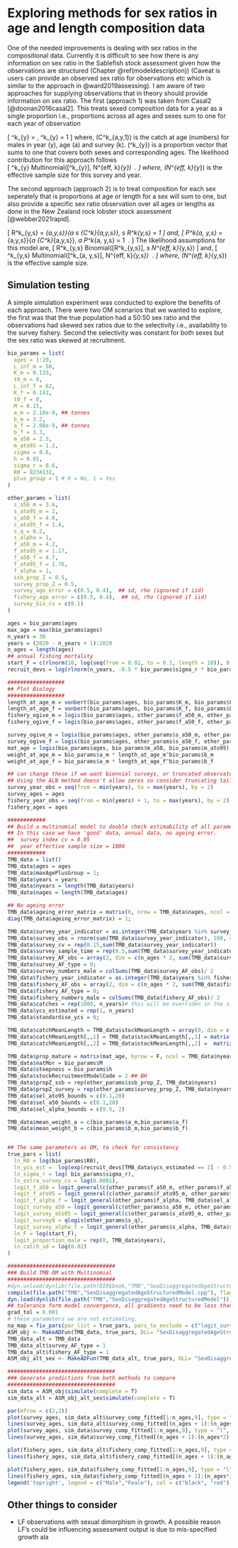 # Exploring methods for sex ratios in age and length composition data {#sexratios}

One of the needed improvements is dealing with sex ratios in the compositional data. Currently it is difficult to see how there is any information on sex ratio in the Sablefish stock assessment given how the observations are structured (Chapter \@ref(modeldescription)) (Caveat is users can provide an observed sex ratio for observations etc which is similar to the approach in @ward2019assessing). I am aware of two approaches for supplying observations that in theory should provide information on sex ratio. The first (approach 1) was taken from Casal2 [@doonan2016casal2]. This treats sexed composition data for a year as a single proportion i.e., proportions across all ages and sexes sum to one for each year of observation

\[
\boldsymbol{P}^k_{y} = \frac{(C^k_{a,y,1},C^k_{a,y,2})}{\sum_a \sum_s C^k_{a,y,s}}, \quad \sum \boldsymbol{P}^k_{y} = 1
\]
where, \(C^k_{a,y,1}\) is the catch at age (numbers) for males in year \(y\), age \(a\) and survey \(k\). \(\boldsymbol{P}^k_{y}\) is a proportion vector that sums to one that covers both sexes and corresponding ages. The likelihood contribution for this approach follows  
\[
\boldsymbol{P}^k_{y} \sim Multinomial(\mathbb{E}[\boldsymbol{P}^k_{y}], N^{eff, k}_{y}) \ .
\]
where, \(N^{eff, k}_{y}\) is the effective sample size for this survey and year.




The second approach (approach 2) is to treat composition for each sex seperately that is proportions at age or length for a sex will sum to one, but also provide a specific sex ratio observation over all ages or lengths as done in the New Zealand rock lobster stock assessment [@webber2021rapid]. 

\[
R^k_{y,s} = \frac{\sum_a \{C^k}_{a,y,s}}{\sum_a \sum_s \{C^k}_{a,y,s}}, \quad  \sum_s R^k_{y,s} = 1
\]
and,
\[
P^k_{a, y,s} = \frac{\{C^k}_{a,y,s}}{\sum_a \{C^k}_{a,y,s}}, \quad  \sum_a P^k_{a, y,s} = 1 \ .
\]
The likelihood assumptions for this model are,
\[
R^k_{y,s} \sim Binomial(\mathbb{E}[R^k_{y,s}], \sum_s N^{eff, k}_{y,s})
\]
and,
\[
\boldsymbol{P}^k_{y,s} \sim Multinomial(\mathbb{E}[\boldsymbol{P}^k_{a, y,s}], N^{eff, k}_{y,s}) \ .
\]
where, \(N^{eff, k}_{y,s}\) is the effective sample size.



## Simulation testing {-}
A simple simulation experiment was conducted to explore the benefits of each approach. There were two OM scenarios that we wanted to explore, the first was that the true population had a 50:50 sex ratio and the observations had skewed sex ratios due to the selectivity i.e., availability to the survey fishery. Second the selectivity was constant for both sexes but the sex ratio was skewed at recruitment.



```r
bio_params = list(
  ages = 1:20,
  L_inf_m = 58,
  K_m = 0.133,
  t0_m = 0,
  L_inf_f = 62,
  K_f = 0.143,
  t0_f = 0,
  M = 0.15,
  a_m = 2.18e-9, ## tonnes
  b_m = 3.2,
  a_f = 2.08e-9, ## tonnes
  b_f = 3.3,
  m_a50 = 2.3,
  m_ato95 = 1.2,
  sigma = 0.6,
  h = 0.85,
  sigma_r = 0.6,
  R0 = 8234132,
  plus_group = 1 # 0 = No, 1 = Yes
)

other_params = list(
  s_a50_m = 3.6,
  s_ato95_m = 2,
  s_a50_f = 4.6,
  s_ato95_f = 1.4,
  s_q = 0.2,
  s_alpha = 1,
  f_a50_m = 4.2,
  f_ato95_m = 1.17,
  f_a50_f = 4.7,
  f_ato95_f = 1.76,
  f_alpha = 1,
  ssb_prop_Z = 0.5,
  survey_prop_Z = 0.5,
  survey_age_error = c(0.5, 0.4),  ## sd, rho (ignored if iid)
  fishery_age_error = c(0.5, 0.4),  ## sd, rho (ignored if iid)
  survey_bio_cv = c(0.1)
)

ages = bio_params$ages
max_age = max(bio_params$ages)
n_years = 30
years = (2020 - n_years + 1):2020
n_ages = length(ages)
## annual fishing mortality
start_F = c(rlnorm(10, log(seq(from = 0.02, to = 0.1, length = 10)), 0.1), rlnorm(10, log(0.08), 0.1), rlnorm(10, log(0.07), 0.1))
recruit_devs = log(rlnorm(n_years, -0.5 * bio_params$sigma_r * bio_params$sigma_r, bio_params$sigma_r))
```


```r
##################
## Plot Biology
##################
length_at_age_m = vonbert(bio_params$ages, bio_params$K_m, bio_params$L_inf_m, bio_params$t0_m)
length_at_age_f = vonbert(bio_params$ages, bio_params$K_f, bio_params$L_inf_f, bio_params$t0_f)
fishery_ogive_m = logis(bio_params$ages, other_params$f_a50_m, other_params$f_ato95_m)
fishery_ogive_f = logis(bio_params$ages, other_params$f_a50_f, other_params$f_ato95_f)

survey_ogive_m = logis(bio_params$ages, other_params$s_a50_m, other_params$s_ato95_m)
survey_ogive_f = logis(bio_params$ages, other_params$s_a50_f, other_params$s_ato95_f)
mat_age = logis(bio_params$ages, bio_params$m_a50, bio_params$m_ato95)
weight_at_age_m = bio_params$a_m * length_at_age_m^bio_params$b_m
weight_at_age_f = bio_params$a_m * length_at_age_f^bio_params$b_f

## can change these if we want biennial surveys, or truncated observatons.
## Using the ALN method doesn't allow zeros so consider truncating tail ages.
survey_year_obs = seq(from = min(years), to = max(years), by = 2)
survey_ages = ages
fishery_year_obs = seq(from = min(years) + 1, to = max(years), by = 2)
fishery_ages = ages

############
## Build a multinomial model to double check estimability of all parameters
## In this case we have 'good' data, annual data, no ageing error.
##  survey index cv = 0.05
##  year effective sample size = 1000
############
TMB_data = list()
TMB_data$ages = ages
TMB_data$maxAgePlusGroup = 1;
TMB_data$years = years
TMB_data$nyears = length(TMB_data$years)
TMB_data$nages = length(TMB_data$ages)

## No ageing error
TMB_data$ageing_error_matrix = matrix(0, nrow = TMB_data$nages, ncol = TMB_data$nages)
diag(TMB_data$ageing_error_matrix) = 1;

TMB_data$survey_year_indicator = as.integer(TMB_data$years %in% survey_year_obs)
TMB_data$survey_obs = rnorm(sum(TMB_data$survey_year_indicator), 100, 4)
TMB_data$survey_cv = rep(0.15,sum(TMB_data$survey_year_indicator))
TMB_data$survey_sample_time = rep(0.5,sum(TMB_data$survey_year_indicator))
TMB_data$survey_AF_obs = array(2, dim = c(n_ages * 2, sum(TMB_data$survey_year_indicator)))
TMB_data$survey_AF_type = 0;
TMB_data$survey_numbers_male = colSums(TMB_data$survey_AF_obs)/ 2
TMB_data$fishery_year_indicator = as.integer(TMB_data$years %in% fishery_year_obs)
TMB_data$fishery_AF_obs = array(2, dim = c(n_ages * 2, sum(TMB_data$fishery_year_indicator)))
TMB_data$fishery_AF_type = 0;
TMB_data$fishery_numbers_male = colSums(TMB_data$fishery_AF_obs)/ 2
TMB_data$catches = rep(1000, n_years)# this will be overriden in the simulate() call
TMB_data$ycs_estimated = rep(1, n_years)
TMB_data$standardise_ycs = 0;

TMB_data$catchMeanLength = TMB_data$stockMeanLength = array(0, dim = c(TMB_data$nages, TMB_data$nyears,2))
TMB_data$catchMeanLength[,,1] = TMB_data$stockMeanLength[,,1] = matrix(length_at_age_m, byrow = F, ncol = TMB_data$nyears, nrow = TMB_data$nages)
TMB_data$catchMeanLength[,,2] = TMB_data$stockMeanLength[,,2] =  matrix(length_at_age_f, byrow = F, ncol = TMB_data$nyears, nrow = TMB_data$nages)

TMB_data$prop_mature = matrix(mat_age, byrow = F, ncol = TMB_data$nyears, nrow = TMB_data$nages)
TMB_data$natMor = bio_params$M
TMB_data$steepness = bio_params$h
TMB_data$stockRecruitmentModelCode = 2 ## BH
TMB_data$propZ_ssb = rep(other_params$ssb_prop_Z, TMB_data$nyears)
TMB_data$propZ_survey = rep(other_params$survey_prop_Z, TMB_data$nyears)
TMB_data$sel_ato95_bounds = c(0.1,20)
TMB_data$sel_a50_bounds = c(0.1,20)
TMB_data$sel_alpha_bounds = c(0.5, 2)

TMB_data$mean_weight_a = c(bio_params$a_m,bio_params$a_f) 
TMB_data$mean_weight_b = c(bio_params$b_m,bio_params$b_f)


## The same parameters as OM, to check for consistency
true_pars = list(
  ln_R0 = log(bio_params$R0),
  ln_ycs_est =  log(exp(recruit_devs[TMB_data$ycs_estimated == 1] - 0.5*bio_params$sigma_r^2)),
  ln_sigma_r = log( bio_params$sigma_r),
  ln_extra_survey_cv = log(0.0001),
  logit_f_a50 = logit_general(c(other_params$f_a50_m, other_params$f_a50_f), TMB_data$sel_a50_bounds[1], TMB_data$sel_a50_bounds[2]),
  logit_f_ato95 = logit_general(c(other_params$f_ato95_m, other_params$f_ato95_f), TMB_data$sel_ato95_bounds[1], TMB_data$sel_ato95_bounds[2]),
  logit_f_alpha_f = logit_general(other_params$f_alpha, TMB_data$sel_alpha_bounds[1], TMB_data$sel_alpha_bounds[2]),
  logit_survey_a50 = logit_general(c(other_params$s_a50_m, other_params$s_a50_f), TMB_data$sel_a50_bounds[1], TMB_data$sel_a50_bounds[2]),
  logit_survey_ato95 = logit_general(c(other_params$s_ato95_m, other_params$s_ato95_f), TMB_data$sel_ato95_bounds[1], TMB_data$sel_ato95_bounds[2]),
  logit_surveyQ = qlogis(other_params$s_q),
  logit_survey_alpha_f = logit_general(other_params$s_alpha, TMB_data$sel_alpha_bounds[1], TMB_data$sel_alpha_bounds[2]),
  ln_F = log(start_F),
  logit_proportion_male = rep(0, TMB_data$nyears),
  ln_catch_sd = log(0.02)
)
```


```r
##################################
### Build TMB OM with Multinomial
##################################
#dyn.unload(dynlib(file.path(DIR$book,"TMB","SexDisaggregatedAgeStructuredModel")))
compile(file.path("TMB","SexDisaggregatedAgeStructuredModel.cpp"), flags = "-Wignored-attributes -O3",DLLFLAGS="");
dyn.load(dynlib(file.path("TMB","SexDisaggregatedAgeStructuredModel")))
## tolerance form model convergence, all gradients need to be less than this.
grad_tol = 0.001
# these parameters we are not estimating.
na_map = fix_pars(par_list = true_pars, pars_to_exclude = c("logit_survey_alpha_f","logit_f_alpha_f","ln_catch_sd","ln_extra_survey_cv","ln_sigma_r", "logit_proportion_male"))
ASM_obj <- MakeADFun(TMB_data, true_pars, DLL= "SexDisaggregatedAgeStructuredModel", map = na_map,checkParameterOrder=FALSE)
TMB_data_alt = TMB_data
TMB_data_alt$survey_AF_type = 1
TMB_data_alt$fishery_AF_type = 1
ASM_obj_alt_sex <- MakeADFun(TMB_data_alt, true_pars, DLL= "SexDisaggregatedAgeStructuredModel", map = na_map,checkParameterOrder=FALSE)

##################################
### Generate predictions from both methods to compare
##################################
sim_data = ASM_obj$simulate(complete = T)
sim_data_alt = ASM_obj_alt_sex$simulate(complete = T)

par(mfrow = c(2,2))
plot(survey_ages, sim_data_alt$survey_comp_fitted[1:n_ages,9], type = "l", lwd = 3, ylab = "Survey predicted values", main = "Approach 1", xlab = "", ylim = c(0,0.2))
lines(survey_ages, sim_data_alt$survey_comp_fitted[(n_ages + 1):(n_ages*2),9], type = "l", lwd = 3, lty = 2, col = "red")
plot(survey_ages, sim_data$survey_comp_fitted[1:n_ages,9], type = "l", lwd = 3, ylab = "", main = "Approach 2", xlab = "", ylim = c(0,0.2))
lines(survey_ages, sim_data$survey_comp_fitted[(n_ages + 1):(n_ages*2),9], type = "l", lwd = 3, lty = 2, col = "red")

plot(fishery_ages, sim_data_alt$fishery_comp_fitted[1:n_ages,9], type = "l", lwd = 3, ylab = "Fishery predicted values", main = "", xlab = "", ylim = c(0,0.3))
lines(fishery_ages, sim_data_alt$fishery_comp_fitted[(n_ages + 1):(n_ages*2),9], type = "l", lwd = 3, lty = 2, col = "red")

plot(fishery_ages, sim_data$fishery_comp_fitted[1:n_ages,9], type = "l", lwd = 3, ylab = "", main = "", xlab = "", ylim = c(0,0.3))
lines(fishery_ages, sim_data$fishery_comp_fitted[(n_ages + 1):(n_ages*2),9], type = "l", lwd = 3, lty = 2, col = "red")
legend('topright', legend = c("Male","Feale"), col = c("black", "red"), lty = c(1,2), lwd = 3)
```

## Other things to consider {-}


- LF observations with sexual dimorphism in growth. A possible reason LF's could be influencing assessment output is due to mis-specified growth ala 


